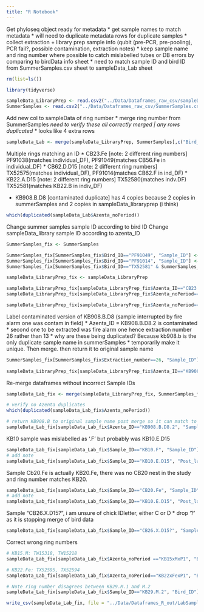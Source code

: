 ```yaml
---
title: "R Notebook"
---
```


Get phyloseq object ready for metadata
* get sample names to match metadata
* will need to duplicate metadata rows for duplicate samples
* collect extraction + library prep sample info (qubit (pre-PCR, pre-pooling), PCR fail?, possible contamination, extraction notes)
* keep sample name and ring number where possible to catch mislabelled tubes or DB errors by comparing to birdData info sheet
  * need to match sample ID and bird ID from SummerSamples.csv sheet to sampleData_Lab sheet

```r
rm(list=ls())
```

```r
library(tidyverse)
```


```r
sampleData_LibraryPrep <- read.csv2("../Data/Dataframes_raw_csv/sampleData_LibraryPrep.csv", header = TRUE, sep = ",")
SummerSamples <- read.csv2("../Data/Dataframes_raw_csv/SummerSamples.csv", sep = ",")
```

Add new col to sampleData of ring number
* merge ring number from SummerSamples
*need to verify these all correctly merged | any rows duplicated*
  * looks like 4 extra rows
```r
sampleData_Lab <- merge(sampleData_LibraryPrep, SummerSamples[,c("Bird_ID", "Sample_ID")], by = "Sample_ID", all.x = TRUE)
```

Multiple rings matching an ID
* CB23.Fe [note: 2 different ring numbers] PF91038(matches individual_DF), PF91049(matches CB56.Fe in individual_DF)
* CB62.D.D15 [note: 2 different ring numbers] TX52575(matches individual_DF), PF91014(matches CB62.F in ind_DF)
* KB22.A.D15 [note: 2 different ring numbers] TX52580(matches indv.DF) TX52581(matches KB22.B in indiv_DF)

* KB908.B.D8 [contaminated duplicate] has 4 copies because 2 copies in summerSamples and 2 copies in sampleData_libraryprep (i think)
```r
which(duplicated(sampleData_Lab$Azenta_noPeriod))
```

Change summer samples sample ID according to bird ID
Change sampleData_library sample ID according to azenta_ID

```r
SummerSamples_fix <- SummerSamples

SummerSamples_fix[SummerSamples_fix$Bird_ID=="PF91049", "Sample_ID"] <- "CB56.Fe" # missing CB56.Fe sample data so confident this is correct sample, '49 is CB56.Fe according to birdData.csv
SummerSamples_fix[SummerSamples_fix$Bird_ID=="PF91014", "Sample_ID"] <- "CB62.F.D15" # no D8 data collected for CB62.F so confident its D15 sample
SummerSamples_fix[SummerSamples_fix$Bird_ID=="TX52581" & SummerSamples_fix$Sample_ID=="KB22.A.D15", "Sample_ID"] <- "KB22.B.D15" # have D15 data for A.D15 and B.D8 already so confident this is B.D15
```

```r
sampleData_LibraryPrep_fix <- sampleData_LibraryPrep

sampleData_LibraryPrep_fix[sampleData_LibraryPrep_fix$Azenta_ID=="CB23.Fe.2", "Sample_ID"] <- "CB56.Fe" #'49 extracted second and hence later in library prep so changing '.2 rather than '.1
sampleData_LibraryPrep_fix[sampleData_LibraryPrep_fix$Azenta_noPeriod=="CB62xDxD15xP3", "Sample_ID"] <- "CB62.F.D15"

sampleData_LibraryPrep_fix[sampleData_LibraryPrep_fix$Azenta_noPeriod=="KB22xAxD15xP2", "Sample_ID"] <- "KB22.B.D15" # 'xP2 extraction dates match up with '81 and was extracted before 'xP3/'80
```

Label contaminated version of KB908.B.D8 (sample interrupted by fire alarm one was contam in field)
* Azenta_ID = KB908.B.D8.2 is contaminated
* second one to be extracted was fire alarm one hence extraction number 26 rather than 13
* why are these being duplicated? Because kb908.b is the only duplicate sample name in summerSamples
* temporarily make it unique. Then merge. then return it to original sample name
```r
SummerSamples_fix[SummerSamples_fix$Extraction_number==26, "Sample_ID"] <- "KB908.B.D8.contam"
 
sampleData_LibraryPrep_fix[sampleData_LibraryPrep_fix$Azenta_ID=="KB908.B.D8.2", "Sample_ID"] <- "KB908.B.D8.contam"
```

Re-merge dataframes without incorrect Sample IDs
```r
sampleData_Lab_fix <- merge(sampleData_LibraryPrep_fix, SummerSamples_fix[,c("Bird_ID", "Sample_ID")], by = "Sample_ID", all = T)

# verify no Azenta duplicates
which(duplicated(sampleData_Lab_fix$Azenta_noPeriod))

# return KB908.B to original sample name post merge so it can match to bird data
sampleData_Lab_fix[sampleData_Lab_fix$Azenta_ID=="KB908.B.D8.2", "Sample_ID"] <- "KB908.B.D8"
```

KB10 sample was mislabelled as '.F' but probably was KB10.E.D15
```r
sampleData_Lab_fix[sampleData_Lab_fix$Sample_ID=="KB10.F", "Sample_ID"] <- "KB10.E.D15"
# add note
sampleData_Lab_fix[sampleData_Lab_fix$Sample_ID=="KB10.E.D15", "Post_lab_notes"] <- "KB10 sample was mislabelled as '.F' but probably was KB10.E.D15"
```

Sample Cb20.Fe is actually KB20.Fe, there was no CB20 nest in the study and ring number matches KB20.
```r
sampleData_Lab_fix[sampleData_Lab_fix$Sample_ID=="CB20.Fe", "Sample_ID"] <- "KB20.Fe"
# add note
sampleData_Lab_fix[sampleData_Lab_fix$Sample_ID=="KB10.E.D15", "Post_lab_notes"] <- "KB20.Fe sample was mislabelled as 'CB20.fe' on tube"
```

Sample "CB26.X.D15?", i am unsure of chick IDletter, either C or D
* drop '?' as it is stopping merge of bird data
```r
sampleData_Lab_fix[sampleData_Lab_fix$Sample_ID=="CB26.X.D15?", "Sample_ID"] <- "CB26.X.D15"
```

Correct wrong ring numbers
```r
# KB15.M: TW15318, TW15218
sampleData_Lab_fix[sampleData_Lab_fix$Azenta_noPeriod =="KB15xMxP1", "Bird_ID"] <- "TW15318"

# KB22.Fe: TX52595, TX52594
sampleData_Lab_fix[sampleData_Lab_fix$Azenta_noPeriod=="KB22xFexP1", "Bird_ID"] <- "TX52595"

# Note ring number disagrees between KB29.M.1 and M.2
sampleData_Lab_fix[sampleData_Lab_fix$Sample_ID=="KB29.M.2", "Bird_ID"] <- "TX52594"

```


```r
write_csv(sampleData_Lab_fix, file = "../Data/Dataframes_R_out/LabSampleData.csv")
```

